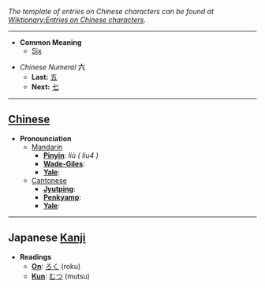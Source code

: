 ''The template of entries on Chinese characters can be found at [[Wiktionary:Entries on Chinese characters]].''

----

* '''Common Meaning'''
** [[Six]]

*''Chinese Numeral'' '''六'''
**'''Last:''' [[五]]
**'''Next:''' [[七]]

----

== [[Chinese]] ==

*'''Pronounciation '''
**[[Mandarin]]
***'''[[Pinyin]]''': ''liù ( liu4 )''
***'''[[Wade-Giles]]''': 
***'''[[Yale]]''': 
**[[Cantonese]]
***'''[[Jyutping]]''': 
***'''[[Penkyamp]]''': 
***'''[[Yale]]''': 

----

== Japanese [[Kanji]] ==

*'''Readings'''
**'''[[On]]''': [[ろく]] (roku)
**'''[[Kun]]''': [[むつ]] (mutsu)